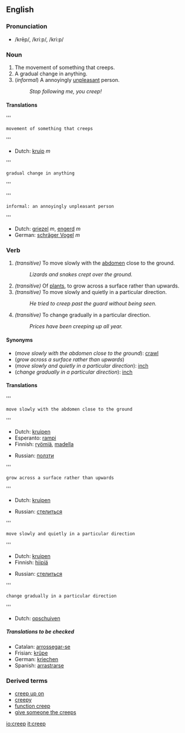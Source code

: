 ==English==
=== Pronunciation ===
*/krēp/, /kriːp/, /kri:p/

=== Noun ===
{{sb|creep|[[creeps]]}}
#The movement of something that creeps.
#A gradual change in anything.
#(''informal'') A annoyingly [[unpleasant]] person.
#:''Stop following me, you creep!''

====Translations====

'''<pre>movement of something that creeps</pre>'''
{{top}}
<!--Put translations for languages from A to I here-->
*Dutch: [[kruip]] ''m''
{{mid}}
<!--Put translations for languages from J to Z here-->
{{bottom}}

'''<pre>gradual change in anything</pre>'''
{{top}}
<!--Put translations for languages from A to I here-->
{{mid}}
<!--Put translations for languages from J to Z here-->
{{bottom}}

'''<pre>informal: an annoyingly unpleasant person</pre>'''
{{top}}
<!--Put translations for languages from A to I here-->
*Dutch: [[griezel]] ''m'', [[engerd]] ''m''
*German: [[schräger Vogel]] ''m''
{{mid}}
<!--Put translations for languages from J to Z here-->
{{bottom}}

===Verb===
{{irregverb|creep|[[creeps]]|[[crept]]|[[crept]]|[[creeping]]}}
#''(transitive)'' To move slowly with the [[abdomen]] close to the ground.
#:''Lizards and snakes crept over the ground.''
#''(transitive)'' Of [[plant]]s, to grow across a surface rather than upwards.
#''(transitive)'' To move slowly and quietly in a particular direction.
#:''He tried to creep past the guard without being seen.''
#''(transitive)'' To change gradually in a particular direction.
#:''Prices have been creeping up all year.''

====Synonyms====
*(''move slowly with the abdomen close to the ground''): [[crawl]]
*(''grow across a surface rather than upwards'')
*(''move slowly and quietly in a particular direction''): [[inch]]
*(''change gradually in a particular direction''): [[inch]]

==== Translations ====
'''<pre>move slowly with the abdomen close to the ground</pre>'''
{{top}}
<!--Put translations for languages from A to I here-->
*Dutch: [[kruipen]]
*Esperanto: [[rampi]]
*Finnish: [[ryömiä]], [[madella]]
{{mid}}
<!--Put translations for languages from J to Z here-->
*Russian: [[ползти]]
{{bottom}}

'''<pre>grow across a surface rather than upwards</pre>'''
{{top}}
<!--Put translations for languages from A to I here-->
*Dutch: [[kruipen]]
{{mid}}
<!--Put translations for languages from J to Z here-->
*Russian: [[стелиться]]
{{bottom}}

'''<pre>move slowly and quietly in a particular direction</pre>'''
{{top}}
<!--Put translations for languages from A to I here-->
*Dutch: [[kruipen]]
*Finnish: [[hiipiä]]
{{mid}}
<!--Put translations for languages from J to Z here-->
*Russian: [[стелиться]]
{{bottom}}

'''<pre>change gradually in a particular direction</pre>'''
{{top}}
<!--Put translations for languages from A to I here-->
*Dutch: [[opschuiven]]
{{mid}}
<!--Put translations for languages from J to Z here-->
{{bottom}}

=====Translations to be checked=====
<!--Remove this section once all of the translations below have been moved into the tables above.-->
{{checktrans}}

*Catalan: [[arrossegar-se]]
*Frisian: [[krûpe]]
*German: [[kriechen]]
*Spanish: [[arrastrarse]]

===Derived terms===
*[[creep up on]]
*[[creepy]]
*[[function creep]]
*[[give someone the creeps]]

[[io:creep]]
[[it:creep]]
